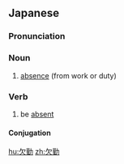 ==Japanese==
{{ja-kanjitab|けつ|k1=けっ|きん|yomi=o}}

===Pronunciation===
{{ja-pron|けっきん|y=o|acc=0}}

===Noun===
{{ja-noun|けっきん}}

# [[absence]] (from work or duty)

===Verb===
{{ja-verb-suru|けっきん}}

#be [[absent]]

====Conjugation====
{{ja-suru|けっきん}}

[[hu:欠勤]]
[[zh:欠勤]]